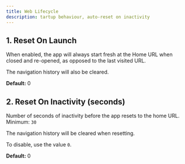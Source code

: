 ```yaml
---
title: Web Lifecycle
description: tartup behaviour, auto-reset on inactivity
---
```


## 1. Reset On Launch

When enabled, the app will always start fresh at the Home URL when
closed and re-opened, as opposed to the last visited URL.

The navigation history will also be cleared.

**Default:** 0

## 2. Reset On Inactivity (seconds)

Number of seconds of inactivity before the app resets to the home URL.
Minimum: `30`

The navigation history will be cleared when resetting.

To disable, use the value `0`. 

**Default:** 0
